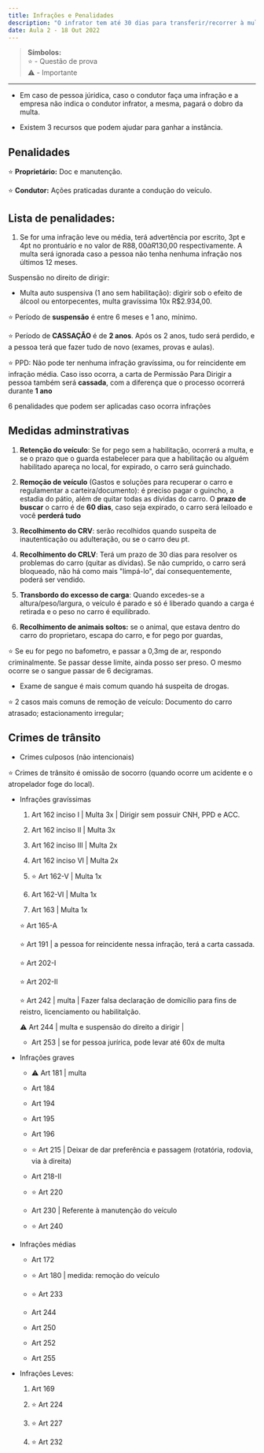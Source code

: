 ---
title: Infrações e Penalidades
description: "O infrator tem até 30 dias para transferir/recorrer à multa que recebeu. Em caso de pessoa júridica, caso o condutor faça uma infração e a empresa não indica o condutor infrator, a mesma, pagará o dobro da multa."
date: Aula 2 - 18 Out 2022
---

> **Símbolos:** <br/> ⭐ - Questão de prova <br/> ⚠️ - Importante
---


- Em caso de pessoa júridica, caso o condutor faça uma infração e a empresa não indica o condutor infrator, a mesma, pagará o dobro da multa.

- Existem 3 recursos que podem ajudar para ganhar a instância.

## Penalidades

⭐ **Proprietário:** Doc e manutenção.

⭐ **Condutor:** Ações praticadas durante a condução do veículo.

## Lista de penalidades:

1. Se for uma infração leve ou média, terá advertência por escrito, 3pt e 4pt no prontuário e no valor de R$88,00 à R$130,00 respectivamente. A multa será ignorada caso a pessoa não tenha nenhuma infração nos últimos 12 meses.



Suspensão no direito de dirigir: 

- Multa auto suspensiva (1 ano sem habilitação): digirir sob o efeito de álcool ou entorpecentes, multa gravíssima 10x R$2.934,00.


⭐ Período de **suspensão** é entre 6 meses e 1 ano, mínimo. 

⭐ Período de **CASSAÇÃO** é de **2 anos**. Após os 2 anos, tudo será perdido, e a pessoa terá que fazer tudo de novo (exames, provas e aulas).

⭐ PPD: Não pode ter nenhuma infração gravíssima, ou for reincidente em infração média. Caso isso ocorra, a carta de Permissão Para Dirigir a pessoa também será **cassada**, com a diferença que o processo ocorrerá durante **1 ano**

6 penalidades que podem ser aplicadas caso ocorra infrações


## Medidas adminstrativas


1. **Retenção do veículo**: Se for pego sem a habilitação, ocorrerá a multa, e se o prazo que o guarda estabelecer para que a habilitação ou alguém habilitado apareça no local, for expirado, o carro será guinchado.


2. **Remoção de veículo** (Gastos e soluções para recuperar o carro e regulamentar a carteira/documento): é preciso pagar o guincho, a estadia do pátio, além de quitar todas as dívidas do carro. O **prazo de buscar** o carro é de **60 dias**, caso seja expirado, o carro será leiloado e você **perderá tudo**

3. **Recolhimento do CRV**: serão recolhidos quando suspeita de inautenticação ou adulteração, ou se o carro deu pt.

4. **Recolhimento do CRLV**: Terá um prazo de 30 dias para resolver os problemas do carro (quitar as dívidas). Se não cumprido, o carro será bloqueado, não há como mais "limpá-lo", daí consequentemente, poderá ser vendido.

5. **Transbordo do excesso de carga**: Quando excedes-se a altura/peso/largura, o veículo é parado e só é liberado quando a carga é retirada e o peso no carro é equilibrado.

6. **Recolhimento de animais soltos:** se o animal, que estava dentro do carro do proprietaro, escapa do carro, e for pego por guardas, 


⭐ Se eu for pego no bafometro, e passar a 0,3mg de ar, respondo criminalmente. Se passar desse limite, ainda posso ser preso. O mesmo ocorre se o sangue passar de 6 decigramas.

- Exame de sangue é mais comum quando há suspeita de drogas.


⭐ 2 casos mais comuns de remoção de veículo: Documento do carro atrasado; estacionamento irregular;


## Crimes de trânsito

- Crimes culposos (não intencionais)


⭐ Crimes de trânsito é omissão de socorro (quando ocorre um acidente e o atropelador foge do local).

- Infrações gravíssimas

  1. Art 162 inciso I | Multa 3x | Dirigir sem possuir CNH, PPD e ACC.

  2. Art 162 inciso II | Multa 3x

  3. Art 162 inciso III | Multa 2x

  4. Art 162 inciso VI | Multa 2x

  5. ⭐ Art 162-V | Multa 1x

  6. Art 162-VI | Multa 1x

  7. Art 163 | Multa 1x

  ⭐ Art 165-A

  ⭐ Art 191 | a pessoa for reincidente nessa infração, terá a carta cassada.

  ⭐ Art 202-I 

  ⭐ Art 202-II 

  ⭐ Art 242 | multa | Fazer falsa declaração de domicílio para fins de reistro, licenciamento ou habilitalção.  

  ⚠️ Art 244 | multa e suspensão do direito a dirigir | 

  - Art 253 | se for pessoa jurírica, pode levar até 60x de multa


- Infrações graves

  - ⚠️ Art 181 | multa

  - Art 184 

  - Art 194 

  - Art 195

  - Art 196

  - ⭐ Art 215 | Deixar de dar preferência e passagem (rotatória, rodovia, via à direita)


  - Art 218-II

  - ⭐ Art 220

  - Art 230 | Referente à manutenção do veículo

  - ⭐ Art 240



- Infrações médias

  - Art 172

  - ⭐ Art 180 | medida: remoção do veículo

  - ⭐ Art 233

  - Art 244

  - Art 250

  - Art 252

  - Art 255

- Infrações Leves:

  1. Art 169

  2. ⭐ Art 224

  3. ⭐ Art 227

  4. ⭐ Art 232
